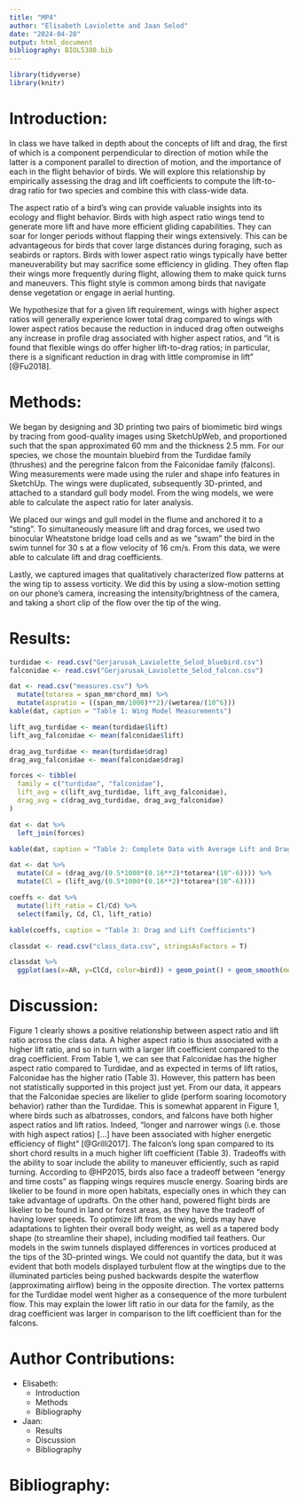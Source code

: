 ```yaml
---
title: "MP4"
author: "Elisabeth Laviolette and Jaan Selod"
date: "2024-04-20"
output: html_document
bibliography: BIOL5380.bib
---
```


```r
library(tidyverse)
library(knitr)
```

# Introduction:

In class we have talked in depth about the concepts of lift and drag, the first of which is a component perpendicular to direction of motion while the latter is a component parallel to direction of motion, and the importance of each in the flight behavior of birds. We will explore this relationship by empirically assessing the drag and lift coefficients to compute the lift-to-drag ratio for two species and combine this with class-wide data. 

The aspect ratio of a bird's wing can provide valuable insights into its ecology and flight behavior. Birds with high aspect ratio wings tend to generate more lift and have more efficient gliding capabilities. They can soar for longer periods without flapping their wings extensively. This can be advantageous for birds that cover large distances during foraging, such as seabirds or raptors. Birds with lower aspect ratio wings typically have better maneuverability but may sacrifice some efficiency in gliding. They often flap their wings more frequently during flight, allowing them to make quick turns and maneuvers. This flight style is common among birds that navigate dense vegetation or engage in aerial hunting.

We hypothesize that for a given lift requirement, wings with higher aspect ratios will generally experience lower total drag compared to wings with lower aspect ratios because the reduction in induced drag often outweighs any increase in profile drag associated with higher aspect ratios, and “it is found that flexible wings do offer higher lift-to-drag ratios; in particular, there is a significant reduction in drag with little compromise in lift” [@Fu2018].


# Methods:

We began by designing and 3D printing two pairs of biomimetic bird wings by tracing from good-quality images using SketchUpWeb, and proportioned such that the span approximated 60 mm and the thickness 2.5 mm. For our species, we chose the mountain bluebird from the Turdidae family (thrushes) and the peregrine falcon from the Falconidae family (falcons). Wing measurements were made using the ruler and shape info features in SketchUp. The wings were duplicated, subsequently 3D-printed, and attached to a standard gull body model. From the wing models, we were able to calculate the aspect ratio for later analysis. 

We placed our wings and gull model in the flume and anchored it to a “sting”. To simultaneously measure lift and drag forces, we used two binocular Wheatstone bridge load cells and as we “swam” the bird in the swim tunnel for 30 s at a flow velocity of 16 cm/s. From this data, we were able to calculate lift and drag coefficients.

Lastly, we captured images that qualitatively characterized flow patterns at the wing tip to assess vorticity. We did this by using a slow-motion setting on our phone’s camera, increasing the intensity/brightness of the camera, and taking a short clip of the flow over the tip of the wing.


# Results:

```r
turdidae <- read.csv("Gerjarusak_Laviolette_Selod_bluebird.csv")
falconidae <- read.csv("Gerjarusak_Laviolette_Selod_falcon.csv")
```

```r
dat <- read.csv("measures.csv") %>%
  mutate(totarea = span_mm*chord_mm) %>%
  mutate(aspratio = ((span_mm/1000)**2)/(wetarea/(10^6)))
kable(dat, caption = "Table 1: Wing Model Measurements")
```

```r
lift_avg_turdidae <- mean(turdidae$lift)
lift_avg_falconidae <- mean(falconidae$lift)

drag_avg_turdidae <- mean(turdidae$drag)
drag_avg_falconidae <- mean(falconidae$drag)

forces <- tibble(
  family = c("turdidae", "falconidae"),
  lift_avg = c(lift_avg_turdidae, lift_avg_falconidae),
  drag_avg = c(drag_avg_turdidae, drag_avg_falconidae)
)

dat <- dat %>%
  left_join(forces)

kable(dat, caption = "Table 2: Complete Data with Average Lift and Drag Forces")
```

```r
dat <- dat %>%
  mutate(Cd = (drag_avg/(0.5*1000*(0.16**2)*totarea*(10^-6)))) %>%
  mutate(Cl = (lift_avg/(0.5*1000*(0.16**2)*totarea*(10^-6))))

coeffs <- dat %>%
  mutate(lift_ratio = Cl/Cd) %>%
  select(family, Cd, Cl, lift_ratio)

kable(coeffs, caption = "Table 3: Drag and Lift Coefficients")

```

```r
classdat <- read.csv("class_data.csv", stringsAsFactors = T)

classdat %>%
  ggplot(aes(x=AR, y=ClCd, color=bird)) + geom_point() + geom_smooth(method = "lm", col="red") + theme_minimal() + ggtitle("Figure 1: Class Data of Aspect Ratio versus Lift Ratio") + xlab("Aspect Ratio") + ylab("Lift Ratio, Cl/Cd") + labs(col = "Bird Common Species Name")

```

# Discussion:

Figure 1 clearly shows a positive relationship between aspect ratio and lift ratio across the class data. A higher aspect ratio is thus associated with a higher lift ratio, and so in turn with a larger lift coefficient compared to the drag coefficient. From Table 1, we can see that Falconidae has the higher aspect ratio compared to Turdidae, and as expected in terms of lift ratios, Falconidae has the higher ratio (Table 3). However, this pattern has been not statistically supported in this project just yet. From our data, it appears that the Falconidae species are likelier to glide (perform soaring locomotory behavior) rather than the Turdidae. This is somewhat apparent in Figure 1, where birds such as albatrosses, condors, and falcons have both higher aspect ratios and lift ratios. Indeed, "longer and narrower wings (i.e. those with high aspect ratios) [...] have been associated with higher energetic efficiency of flight" [@Grilli2017]. The falcon's long span compared to its short chord results in a much higher lift coefficient (Table 3). 
Tradeoffs with the ability to soar include the ability to maneuver efficiently, such as rapid turning. According to @HP2015, birds also face a tradeoff between "energy and time costs" as flapping wings requires muscle energy. Soaring birds are likelier to be found in more open habitats, especially ones in which they can take advantage of updrafts. On the other hand, powered flight birds are likelier to be found in land or forest areas, as they have the tradeoff of having lower speeds. 
To optimize lift from the wing, birds may have adaptations to lighten their overall body weight, as well as a tapered body shape (to streamline their shape), including modified tail feathers. 
Our models in the swim tunnels displayed differences in vortices produced at the tips of the 3D-printed wings. We could not quantify the data, but it was evident that both models displayed turbulent flow at the wingtips due to the illuminated particles being pushed backwards despite the waterflow (approximating airflow) being in the opposite direction. The vortex patterns for the Turdidae model went higher as a consequence of the more turbulent flow. This may explain the lower lift ratio in our data for the family, as the drag coefficient was larger in comparison to the lift coefficient than for the falcons. 


# Author Contributions:
- Elisabeth:
    + Introduction
    + Methods
    + Bibliography
- Jaan:
    + Results
    + Discussion
    + Bibliography


# Bibliography:
